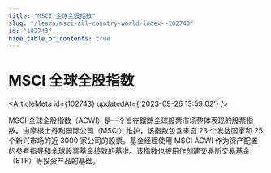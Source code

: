 ```yaml
---
title: "MSCI 全球全股指数"
slug: "/learn/msci-all-country-world-index--102743"
id: "102743"
hide_table_of_contents: true
---
```



# MSCI 全球全股指数

<ArticleMeta id={102743} updatedAt={'2023-09-26 13:59:02'} />
<div className='border-solid border-b border-t-0 my-4 border-[var(--ifm-color-gray-300)]' />

MSCI 全球全股指数（ACWI）是一个旨在跟踪全球股票市场整体表现的股票指数。由摩根士丹利国际公司（MSCI）维护，该指数包含来自 23 个发达国家和 25 个新兴市场的近 3000 家公司的股票。基金经理使用 MSCI ACWI 作为资产配置的参考指导和全球股票基金绩效的基准。该指数也被用作创建交易所交易基金（ETF）等投资产品的基础。
